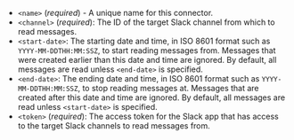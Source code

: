 - `<name>` (_required_) - A unique name for this connector.
- `<channel>` (_required_): The ID of the target Slack channel from which to read messages.
- `<start-date>`: The starting date and time, in ISO 8601 format such as `YYYY-MM-DDTHH:MM:SSZ`, to start reading messages from. Messages that were created earlier than this date and time are ignored. By default, all messages are read unless `<end-date>` is specified.
- `<end-date>`: The ending date and time, in ISO 8601 format such as `YYYY-MM-DDTHH:MM:SSZ`, to stop reading messages at. Messages that are created after this date and time are ignored. By default, all messages are read unless `<start-date>` is specified.
- `<token>` (_required_): The access token for the Slack app that has access to the target Slack channels to read messages from.